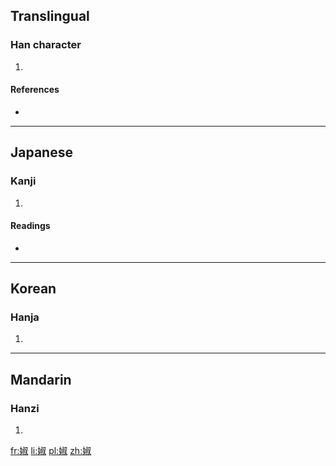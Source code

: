 ==Translingual==

===Han character===
{{Han char|rn=38|rad=女|as=08|sn=11|four=4744<sub>0</sub>|canj=女卜火水 (VYFE)|ids=⿰[[女]][[叔]]}}

# {{defn|Han|sort=女08}}

====References====
* {{Han ref|kx=0264.160|dkj=06400|dj=0531.080|hdz=21057.090|uh=5A4C|ud=23116|bh=D4E7|bd=54503}}

----

==Japanese==

===Kanji===
{{ja-kanji|grade=|rs=女08}}

# {{defn|lang=ja|sort=女08}}

====Readings====
* {{ja-readings|on=[[しゅく]] (shuku), [[じゅく]] (juku)|kun=}}

----

==Korean==

===Hanja===
{{ko-hanja|hangeul=숙|rv=suk|mr=suk}}

# {{defn|lang=ko|sort=女08}}

----

==Mandarin==

===Hanzi===
{{cmn-hanzi|pin=[[shǔ]] ([[shu3]])|wg=shu<sup>3</sup>}}

# {{defn|lang=cmn|sort=女08}}

[[fr:婌]]
[[li:婌]]
[[pl:婌]]
[[zh:婌]]